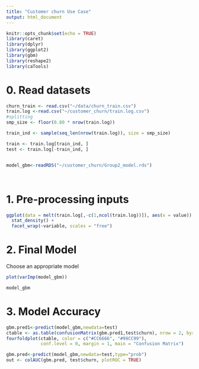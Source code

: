 ```yaml
---
title: "Customer churn Use Case"
output: html_document
---
```


```r
knitr::opts_chunk$set(echo = TRUE)
library(caret)
library(dplyr)
library(ggplot2)
library(gbm)
library(reshape2)
library(caTools)
```

# 0. Read datasets

```r
churn_train <- read.csv("~/data/churn_train.csv")
train.log <-read.csv("~/customer_churn/train.log.csv")
#splitting
smp_size <- floor(0.80 * nrow(train.log))

train_ind <- sample(seq_len(nrow(train.log)), size = smp_size)

train <- train.log[train_ind, ]
test <- train.log[-train_ind, ]


model_gbm<-readRDS("~/customer_churn/Group2_model.rds")




```

# 1. Pre-processing inputs




```r
ggplot(data = melt(train.log[,-c(1,ncol(train.log))]), aes(x = value)) + 
  stat_density() + 
  facet_wrap(~variable, scales = "free")

```



# 2. Final Model

Choose an appropriate model

```r
plot(varImp(model_gbm))

model_gbm
```

# 3. Model Accuracy

```r
gbm.pred1<-predict(model_gbm,newdata=test)
ctable <- as.table(confusionMatrix(gbm.pred1,test$churn), nrow = 2, byrow = TRUE)
fourfoldplot(ctable, color = c("#CC6666", "#99CC99"),
             conf.level = 0, margin = 1, main = "Confusion Matrix")

gbm.pred<-predict(model_gbm,newdata=test,type="prob")
out <- colAUC(gbm.pred, test$churn, plotROC = TRUE)
```


